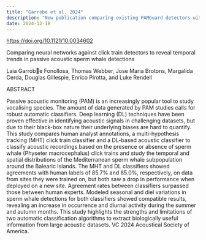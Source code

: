 ```yaml
---
title: "Garrobe et al. 2024"
description: "New publication comparing existing PAMGuard detectors with new machine learning methods"
date: 2024-12-18
---
```

[https://doi.org/10.1121/10.0034602](https://doi.org/10.1121/10.0034602)
 
Comparing neural networks against click train detectors
to reveal temporal trends in passive acoustic sperm whale
detections

Laia Garrobe Fonollosa, Thomas Webber, Jose Maria Brotons, Margalida Cerda,
Douglas Gillespie, Enrico Pirotta, and Luke Rendell

ABSTRACT

Passive acoustic monitoring (PAM) is an increasingly popular tool to study vocalising species. The amount of data generated by PAM studies calls for robust automatic classifiers. Deep learning (DL) techniques have been proven effective in identifying acoustic signals in challenging datasets, but due to their black-box nature their underlying biases are hard to quantify. This study compares human analyst annotations, a multi-hypothesis tracking (MHT) click train classifier and a DL-based acoustic classifier to classify acoustic recordings based on the presence or absence of sperm whale (Physeter macrocephalus) click trains and study the temporal and spatial distributions of the Mediterranean sperm whale subpopulation around the Balearic Islands. The MHT and DL classifiers showed agreements with human labels of 85.7% and 85.0%, respectively, on data from sites they were trained on, but both saw a drop in performance when deployed on a new site. Agreement rates between classifiers surpassed those between human experts. Modeled seasonal and diel variations in sperm whale detections for both classifiers showed compatible results, revealing an increase in occurrence and diurnal activity during the summer and autumn months. This study highlights the strengths and limitations of two automatic classification algorithms to extract biologically useful information from large acoustic datasets. VC 2024 Acoustical Society of America.
